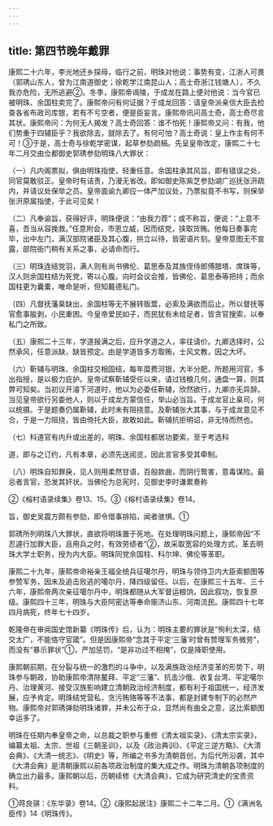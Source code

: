 ```yaml
---
---
---
```

title: 第四节晚年戴罪
---



康熙二十六年，李光地还乡探母，临行之前，明珠对他说：事势有变，江浙人可畏（郭琇山东人，曾为江南道御史；徐乾学江南昆山人；高士奇浙江钱塘人），不久我亦危险，无所逃避②。冬季，康熙帝谒陵，于成龙在路上便对他说：当今官已被明珠、余国柱卖完了。康熙帝问有何证据？于成龙回答：请皇帝派亲信大臣去检查各省布政司库银，若有不亏空者，便是臣妄言。康熙帝讯问高士奇，高士奇尽言其状。康熙帝问：为何无人揭发？高士奇回答：谁不怕死！康熙帝又问：有我，他们势重于四辅臣乎？我欲除去，就除去了。有何可怕？高士奇说：皇上作主有何不可！③于是，高士奇与徐乾学密谋，起草参劾疏稿。先呈皇帝改定，康熙二十七年二月交由佥都御史郭琇参劾明珠八大罪状：

（一）凡内阁票拟，俱由明珠指使，轻重任意。余国柱承其风旨，即有错误之处，同官莫敢驳正。皇帝时有诘责，乃漫无省改。即如御史陈紫芝参劾湖广巡抚张汧疏内，并请议处保举之员。皇帝面谕九卿应一体严加议处，乃票拟竟不书写，则保举张汧原属指使，于此可见矣！

（二）凡奉谕旨，获得好评，明珠便说：“由我力荐”；或不称旨，便说：“上意不喜，吾当从容挽救。”任意附会，市恩立威，因而结党，挟取货贿。他每日奏事完毕，出中左门，满汉部院诸臣及其心腹，拱立以待，皆密语片刻。皇帝意图无不宣露，部院衙门稍有关系之事，必请命而行。

（三）明珠连结党羽，满人则有尚书佛伦、葛思泰及其族侄侍郎傅腊塔、席珠等，汉人则余国柱结为死党，寄以心腹。向时会议会推，皆佛伦、葛思泰等把持；而余国柱更为囊橐，唯命是听，但知戴德私门。

（四）凡督抚藩臬缺出，余国柱等无不展转贩鬻，必索及满欲而后止。所以督抚等官愈事朘剥，小民重困。今皇帝爱民如子，而民犹有未给足者，皆贪官搜索，以奉私门之所致。

（五）康熙二十三年，学道报满之后，应升学道之人，率往请价。九卿选择时，公然承风，任意派缺，缺皆预定。由是学道皆多方取贿，士风文教，因之大坏。

（六）靳辅与明珠、余国柱交相固结，每年糜费河银，大半分肥，所题用河官，多出指授，是以极力庇护。皇帝试察靳辅受任以来，请过钱粮几何，通盘一算，则其弊可知矣。当初议开濬下河道时，他以为必委任靳辅，欣然欲行，九卿亦无异辞。当见皇帝欲行另委他人，则以于成龙方蒙信任，举山必当旨。于成龙官止臬司，何以统摄。于是题奏仍属靳辅，此时未有阻挠意。及靳辅张大其事，与于成龙意见不合，于是一力阻挠，皆由倚托大臣，故敢如此。靳辅抗拒明诏，非无恃而然也。

（七）科道官有内升或出差的，明珠、余国柱都居功要索，至于考选科

道，即与之订约，凡有本章，必须先送阅览，因此言官多受其牵制。

（八）明珠自知罪戾，见人则用柔然甘语，百般款曲，而阴行鸷害，意毒谋险。最忌者言官，恐发其奸状。当佛伦为总宪时，见御史李时谦累奏称

②《榕村语录续集》卷13、15。③《榕村语录续集》卷14。

旨，御史吴震方颇有参劾，即令借事排陷，闻者骇惧。①

郭琇所列明珠八大罪状，直欲将明珠置于死地。在处理明珠问题上，康熙帝因“不忍遽行加罪大臣，且用兵之时，有效劳绩者”②，故采取宽容的处理方式，革去明珠大学士职务，授为内大臣。明珠同党余国柱、科尔坤、佛伦等革职。

康熙二十九年，康熙帝命裕亲王福全统兵征噶尔丹，明珠与领侍卫内大臣索额图等参赞军务，因未及追击败逃的噶尔丹，降四级留任。以后，在康熙三十五年、三十六年，康熙帝两次亲征噶尔丹中，明珠都随从大军督运粮饷，因此叙功，恢复原级。康熙四十三年，明珠与大臣阿密达等奉命赈济山东、河南流民。康熙四十七年四月病死，终年七十四岁。

乾隆帝在审阅国史馆新纂《明珠传》后，认为：明珠主要的罪状是“徇利太深，结交太广，不能恪守官箴”。但是因康熙帝“念其于平定‘三藩’时曾有赞理军务微劳”，而没有“暴示罪状”①，严加惩罚，“是非功过不相掩”，仅是降职使用。

康熙朝前期，在分裂与统一的激烈的斗争中，以及满族政治经济变革的形势下，明珠参与朝政，协助康熙帝清除鳌拜、平定“三藩”、抗击沙俄、收复台湾、平定噶尔丹、治理黄河、接受汉族影响建立清朝政治经济制度，都有利于祖国统一，经济发展，应予肯定。明珠结党营私，贪污贿赂等等不法事，都是封建专制下的必然产物。康熙帝对郭琇弹劾明珠诸罪，并未公布于众，显然尚有曲全之意，这比索额图幸运多了。

明珠在任期内奉皇帝之命，以总裁之职参与重修《清太祖实录》、《清太宗实录》，编纂太祖、太宗、世祖《三朝圣训》，以及《政治典训》、《平定三逆方略》、《大清会典》、《大清一统志》、《明史》等，所编之书多为清朝首创，为后代所沿袭，其中《大清会典》是清朝康熙以前各项政治制度的集大成之作。明珠为清朝各项制度的确立出力最多。康熙朝以后，历朝续修《大清会典》，它成为研究清史的宝贵资料。

①蒋良骐：《东华录》卷14。②《康熙起居注》康熙二十二年二月。①《满洲名臣传》14《明珠传》。